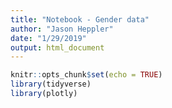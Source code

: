 ```yaml
---
title: "Notebook - Gender data"
author: "Jason Heppler"
date: "1/29/2019"
output: html_document
---
```


```r
knitr::opts_chunk$set(echo = TRUE)
library(tidyverse)
library(plotly)
```

